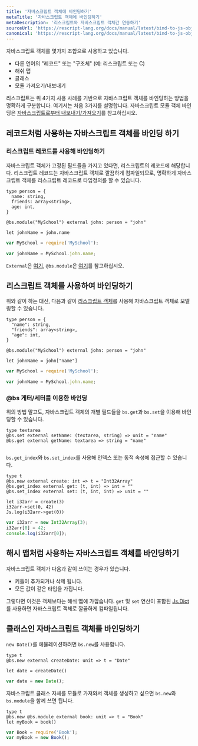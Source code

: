 ```yaml
---
title: '자바스크립트 객체에 바인딩하기'
metaTitle: '자바스크립트 객체에 바인딩하기'
metaDescription: '리스크립트와 자바스크립트 객체간 연동하기'
sourceUrl: 'https://rescript-lang.org/docs/manual/latest/bind-to-js-object'
canonical: 'https://rescript-lang.org/docs/manual/latest/bind-to-js-object'
---
```


자바스크립트 객체를 몇가지 조합으로 사용하고 있습니다.

- 다른 언어의 "레코드" 또는 "구조체" (예: 리스크립트 또는 C)
- 해쉬 맵
- 클래스
- 모듈 가져오기/내보내기

리스크립트는 위 4가지 사용 사례를 기반으로 자바스크립트 객체를 바인딩하는 방법을 명확하게 구분합니다. 여기서는 처음 3가지를 설명합니다. 자바스크립트 모듈 객체 바인딩은 [자바스크립트로부터 내보내기/가져오기](07-Bind-to-Global-JS-Values)를 참고하십시오.

## 레코드처럼 사용하는 자바스크립트 객체를 바인딩 하기

### 리스크립트 레코드를 사용해 바인딩하기

자바스크립트 객체가 고정된 필드들을 가지고 있다면, 리스크립트의 레코드에 해당합니다. 리스크립트 레코드는 자바스크립트 객체로 깔끔하게 컴파일되므로, 명확하게 자바스크립트 객체를 리스크립트 레코드로 타입정의를 할 수 있습니다.

```reason
type person = {
  name: string,
  friends: array<string>,
  age: int,
}

@bs.module("MySchool") external john: person = "john"

let johnName = john.name
```

```js
var MySchool = require('MySchool');

var johnName = MySchool.john.name;
```

`External`은 [여기](03-External-Bing-to-Any-JS-Library), `@bs.module`은 [여기](06-Import-from-Export-to-JS.mdx)를 참고하십시오.

## 리스크립트 객체를 사용하여 바인딩하기

위와 같이 하는 대신, 다음과 같이 [리스크립트 객체](../Language-Features/07-Object.mdx)를 사용해 자바스크립트 객체로 모델링할 수 있습니다.

```reason
type person = {
  "name": string,
  "friends": array<string>,
  "age": int,
}

@bs.module("MySchool") external john: person = "john"

let johnName = john["name"]
```

```js
var MySchool = require('MySchool');

var johnName = MySchool.john.name;
```

### @bs 게터/세터를 이용한 바인딩

위의 방법 말고도, 자바스크립트 객체의 개별 필드들을 `bs.get`과 `bs.set`을 이용해 바인딩할 수 있습니다.

```reason
type textarea
@bs.set external setName: (textarea, string) => unit = "name"
@bs.get external getName: textarea => string = "name"
```

```js

```

`bs.get_index`와 `bs.set_index`를 사용해 인덱스 또는 동적 속성에 접근할 수 있습니다.

```reason
type t
@bs.new external create: int => t = "Int32Array"
@bs.get_index external get: (t, int) => int = ""
@bs.set_index external set: (t, int, int) => unit = ""

let i32arr = create(3)
i32arr->set(0, 42)
Js.log(i32arr->get(0))
```

```js
var i32arr = new Int32Array(3);
i32arr[0] = 42;
console.log(i32arr[0]);
```

## 해시 맵처럼 사용하는 자바스크립트 객체를 바인딩하기

자바스크립트 객체가 다음과 같이 쓰이는 경우가 있습니다.

- 키들이 추가되거나 삭제 됩니다.
- 모든 값이 같은 타입을 가집니다.

그렇다면 이것은 객체보다는 해쉬 맵에 가깝습니다. `get` 및 `set` 연산이 포함된 [Js.Dict](https://rescript-lang.org/docs/manual/latest/api/js/dict)를 사용하면 자바스크립트 객체로 깔끔하게 컴파일됩니다.

## 클래스인 자바스크립트 객체를 바인딩하기

`new Date()`를 에뮬레이션하려면 `bs.new`를 사용합니다.

```reason
type t
@bs.new external createDate: unit => t = "Date"

let date = createDate()
```

```js
var date = new Date();
```

<!-- You can chain `bs.new` and `bs.module` if the JS module you're importing is itself a class: -->

자바스크립트 클래스 자체를 모듈로 가져와서 객체를 생성하고 싶으면 `bs.new`와 `bs.module`을 함께 쓰면 됩니다.

```reason
type t
@bs.new @bs.module external book: unit => t = "Book"
let myBook = book()
```

```js
var Book = require('Book');
var myBook = new Book();
```
